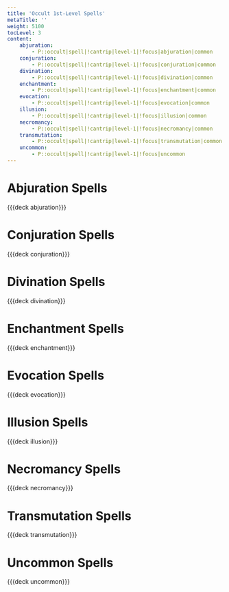```yaml
---
title: 'Occult 1st-Level Spells'
metaTitle: ''
weight: 5100
tocLevel: 3
content:
    abjuration:
        - P::occult|spell|!cantrip|level-1|!focus|abjuration|common
    conjuration:
        - P::occult|spell|!cantrip|level-1|!focus|conjuration|common
    divination:
        - P::occult|spell|!cantrip|level-1|!focus|divination|common
    enchantment:
        - P::occult|spell|!cantrip|level-1|!focus|enchantment|common
    evocation:
        - P::occult|spell|!cantrip|level-1|!focus|evocation|common
    illusion:
        - P::occult|spell|!cantrip|level-1|!focus|illusion|common
    necromancy:
        - P::occult|spell|!cantrip|level-1|!focus|necromancy|common
    transmutation:
        - P::occult|spell|!cantrip|level-1|!focus|transmutation|common
    uncommon:
        - P::occult|spell|!cantrip|level-1|!focus|uncommon
---
```


# Abjuration Spells

{{{deck abjuration}}}

# Conjuration Spells

{{{deck conjuration}}}

# Divination Spells

{{{deck divination}}}

# Enchantment Spells

{{{deck enchantment}}}

# Evocation Spells

{{{deck evocation}}}

# Illusion Spells

{{{deck illusion}}}

# Necromancy Spells

{{{deck necromancy}}}

# Transmutation Spells

{{{deck transmutation}}}

# Uncommon Spells

{{{deck uncommon}}}
